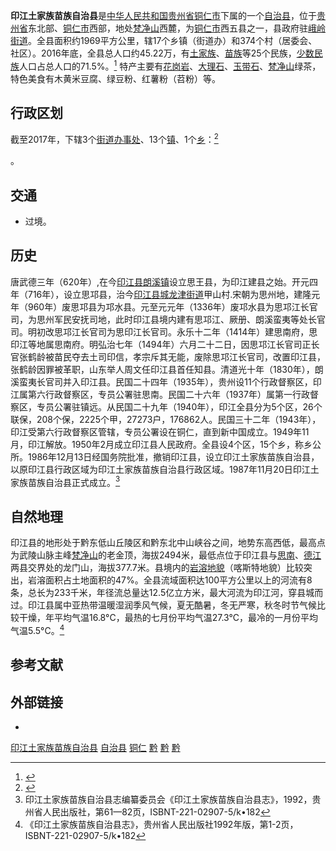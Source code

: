 {{Infobox China County
| county =印江土家族自治县
| Photo = 印江县城.jpg
| Photoname= 印江县主城
| map =
| map size =
| Pinyin =
| Belong =[[贵州省|贵州省]][[铜仁市|铜仁市]]
| Types=[[自治縣|自治縣]]
| admincode =522226
| founded =1986年12月13日
| seat =[[峨岭街道|峨岭街道]]
| leader_title =[[县委书记|县委书记]]
| leader_name =田艳
| leader_title1 =[[县长|县长]]
| leader_name1 =张浩然
|neighbor = [[铜仁市|铜仁市]][[思南县|思南县]]、[[石阡县|石阡县]]、[[江口县|江口县]]、[[沿河土家族自治县|沿河土家族自治县]]、[[松桃苗族自治县|松桃苗族自治县]]、[[德江县|德江县]]
| division =17
| town=13
| township=1
| subdistrict=3
| dialect =[[西南官話|西南官話]][[思南話|印江話]]
| post code=555200
| phone code =0856
| coordinate =
| area =1969平方公里
| area land =1910.3238平方千米
| area water =586.762平方千米
|latd = 27
|latm = 59
|lats  = 41.02
|latNS = N
|longd = 108
|longm = 24
|longs = 35.10
|longEW = E
|elevation =377.7～2493.8m
|climate =中亚热带温暖湿润季风气候
| census yr =2016
| pop =45.22万
| GDP =90.5373亿（2016年）
| density =
| web =http://www.yinjiang.gov.cn/
}}
'''印江土家族苗族自治县'''是[[中华人民共和国|中华人民共和国]][[贵州省|贵州省]][[铜仁市|铜仁市]]下属的一个[[自治县|自治县]]，位于[[贵州省|贵州省]]东北部、[[铜仁市|铜仁市]]西部，地处[[梵净山|梵净山]]西麓，为[[铜仁市|铜仁市]]西五县之一，县政府驻[[峨岭街道|峨岭街道]]。全县面积约1969平方公里，辖17个乡镇（街道办）和374个村（居委会、社区）。2016年底，全县总人口约45.22万，有[[土家族|土家族]]、[[苗族|苗族]]等25个民族，[[中华人民共和国民族列表|少数民族]]人口占总人口的71.5%。<ref>{{Cite web |url=http://www.yinjiang.gov.cn/ |title=印江县人民政府网 |access-date=2006-08-04 |archive-date=2020-10-27 |archive-url=https://web.archive.org/web/20201027182954/http://yinjiang.gov.cn/ |dead-url=no }}</ref>
特产主要有[[花岗岩|花岗岩]]、[[大理石|大理石]]、[[玉带石|玉带石]]、[[梵净山|梵净山]]绿茶，特色美食有木黄米豆腐、绿豆粉、红薯粉（苕粉）等。

== 行政区划 ==

截至2017年，{{PAGENAMEBASE}}下辖3个[[街道办事处|街道办事处]]、13个[[镇|镇]]、1个[[乡_(中华人民共和国)|乡]]：<ref>{{PRC admin/ref sgc|52/06/25/000/000}}</ref>

{{PRC admin/children|52/06/25/000/000}}。

== 交通 ==
* {{中国国道名|352}}过境。

==历史==
唐武德三年（620年）,在今[[印江县|印江县]][[朗溪镇|朗溪镇]]设立思王县，为印江建县之始。开元四年（716年），设立思邛县，治今[[印江县城|印江县城]][[龙津街道|龙津街道]]甲山村.宋朝为思州地，建隆元年（960年）废思邛县为邛水县。元至元元年（1336年）废邛水县为思邛江长官司，为思州军民安抚司地，此时印江县境内建有思邛江、厥册、朗溪蛮夷等处长官司。明初改思邛江长官司为思印江长官司。永乐十二年（1414年）建思南府，思印江等地属思南府。明弘治七年（1494年）六月二十二日，因思邛江长官司正长官张鹤龄被苗民夺去土司印信，孝宗斥其无能，废除思邛江长官司，改置印江县，张鹤龄因罪被革职，山东举人周文任印江县首任知县。清道光十年（1830年），朗溪蛮夷长官司并入印江县。民国二十四年（1935年），贵州设11个行政督察区，印江属第六行政督察区，专员公署驻思南。民国二十六年（1937年）属第一行政督察区，专员公署驻镇远。从民国二十九年（1940年），印江全县分为5个区，26个联保，208个保，2225个甲，27273户，176862人。民国三十二年（1943年），印江受第六行政督察区管辖，专员公署设在铜仁，直到新中国成立。1949年11月，印江解放。1950年2月成立印江县人民政府。全县设4个区，15个乡，称乡公所。1986年12月13日经国务院批准，撤销印江县，设立印江土家族苗族自治县，以原印江县行政区域为印江土家族苗族自治县行政区域。1987年11月20日印江土家族苗族自治县正式成立。<ref>印江土家族苗族自治县志编纂委员会《印江土家族苗族自治县志》，1992，贵州省人民出版社，第61—82页，ISBNT-221-02907-5/k•182</ref>

==自然地理==
印江县的地形处于黔东低山丘陵区和黔东北中山峡谷之间，地势东高西低，最高点为武陵山脉主峰[[梵净山|梵净山]]的老金顶，海拔2494米，最低点位于印江县与[[思南|思南]]、[[德江|德江]]两县交界处的龙门山，海拔377.7米。县境内的[[岩溶地貌|岩溶地貌]]（喀斯特地貌）比较突出，岩溶面积占土地面积的47%。全县流域面积达100平方公里以上的河流有8条，总长为233千米，年径流总量达12.5亿立方米，最大河流为印江河，穿县城而过。印江县属中亚热带温暖湿润季风气候，夏无酷暑，冬无严寒，秋冬时节气候比较干燥，年平均气温16.8°C，最热的七月份平均气温27.3°C，最冷的一月份平均气温5.5°C。<ref>《印江土家族苗族自治县志》，贵州省人民出版社1992年版，第1-2页，ISBNT-221-02907-5/k•182</ref>

== 参考文献 ==
{{reflist}}

== 外部链接 ==
* {{Official website|http://www.yinjiang.gov.cn/|name=印江土家族苗族自治县人民政府}}

{{印江土家族苗族自治县行政区划}}
{{铜仁市行政区划}}
{{贵州行政区划}}
{{中华人民共和国民族自治地方/土家族}}
{{中华人民共和国民族自治地方/苗族}}
{{国家级贫困县|前}}

[[Category:印江土家族苗族自治县|]]
[[Category:铜仁区县|自治县]]
[[Category:贵州省民族自治县|铜仁]]
[[Category:中国土家族自治县|黔]]
[[Category:中国苗族自治县|黔]]
[[Category:原国家级贫困县|黔]]
